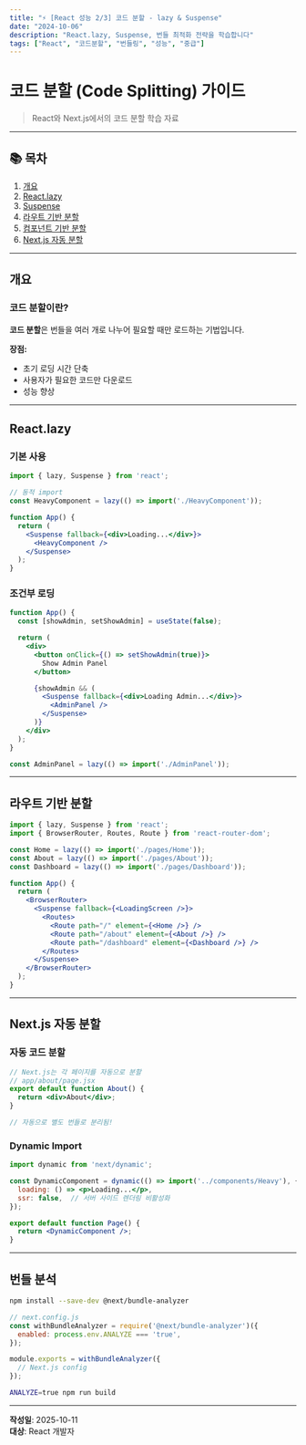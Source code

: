 ```yaml
---
title: "⚡ [React 성능 2/3] 코드 분할 - lazy & Suspense"
date: "2024-10-06"
description: "React.lazy, Suspense, 번들 최적화 전략을 학습합니다"
tags: ["React", "코드분할", "번들링", "성능", "중급"]
---
```


# 코드 분할 (Code Splitting) 가이드

> React와 Next.js에서의 코드 분할 학습 자료

---

## 📚 목차

1. [개요](#개요)
2. [React.lazy](#reactlazy)
3. [Suspense](#suspense)
4. [라우트 기반 분할](#라우트-기반-분할)
5. [컴포넌트 기반 분할](#컴포넌트-기반-분할)
6. [Next.js 자동 분할](#nextjs-자동-분할)

---

## 개요

### 코드 분할이란?

**코드 분할**은 번들을 여러 개로 나누어 필요할 때만 로드하는 기법입니다.

**장점:**
- 초기 로딩 시간 단축
- 사용자가 필요한 코드만 다운로드
- 성능 향상

---

## React.lazy

### 기본 사용

```jsx
import { lazy, Suspense } from 'react';

// 동적 import
const HeavyComponent = lazy(() => import('./HeavyComponent'));

function App() {
  return (
    <Suspense fallback={<div>Loading...</div>}>
      <HeavyComponent />
    </Suspense>
  );
}
```

### 조건부 로딩

```jsx
function App() {
  const [showAdmin, setShowAdmin] = useState(false);

  return (
    <div>
      <button onClick={() => setShowAdmin(true)}>
        Show Admin Panel
      </button>

      {showAdmin && (
        <Suspense fallback={<div>Loading Admin...</div>}>
          <AdminPanel />
        </Suspense>
      )}
    </div>
  );
}

const AdminPanel = lazy(() => import('./AdminPanel'));
```

---

## 라우트 기반 분할

```jsx
import { lazy, Suspense } from 'react';
import { BrowserRouter, Routes, Route } from 'react-router-dom';

const Home = lazy(() => import('./pages/Home'));
const About = lazy(() => import('./pages/About'));
const Dashboard = lazy(() => import('./pages/Dashboard'));

function App() {
  return (
    <BrowserRouter>
      <Suspense fallback={<LoadingScreen />}>
        <Routes>
          <Route path="/" element={<Home />} />
          <Route path="/about" element={<About />} />
          <Route path="/dashboard" element={<Dashboard />} />
        </Routes>
      </Suspense>
    </BrowserRouter>
  );
}
```

---

## Next.js 자동 분할

### 자동 코드 분할

```jsx
// Next.js는 각 페이지를 자동으로 분할
// app/about/page.jsx
export default function About() {
  return <div>About</div>;
}

// 자동으로 별도 번들로 분리됨!
```

### Dynamic Import

```jsx
import dynamic from 'next/dynamic';

const DynamicComponent = dynamic(() => import('../components/Heavy'), {
  loading: () => <p>Loading...</p>,
  ssr: false,  // 서버 사이드 렌더링 비활성화
});

export default function Page() {
  return <DynamicComponent />;
}
```

---

## 번들 분석

```bash
npm install --save-dev @next/bundle-analyzer
```

```javascript
// next.config.js
const withBundleAnalyzer = require('@next/bundle-analyzer')({
  enabled: process.env.ANALYZE === 'true',
});

module.exports = withBundleAnalyzer({
  // Next.js config
});
```

```bash
ANALYZE=true npm run build
```

---

**작성일**: 2025-10-11  
**대상**: React 개발자

